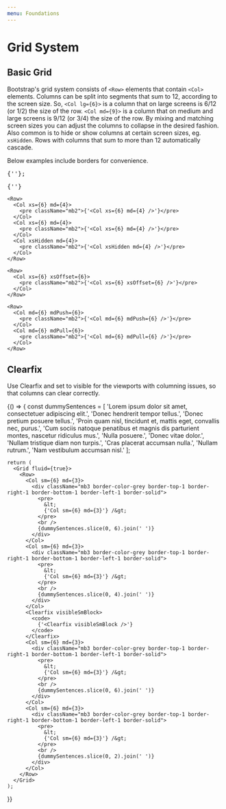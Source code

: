 ```yaml
---
menu: Foundations
---
```



# Grid System

## Basic Grid

Bootstrap's grid system consists of `<Row>` elements that contain `<Col>` elements. Columns can be split into segments that sum to 12, according to the screen size. So, `<Col lg={6}>` is a column that on large screens is 6/12 (or 1/2) the size of the row. `<Col md={9}>` is a column that on medium and large screens is 9/12 (or 3/4) the size of the row. By mixing and matching screen sizes you can adjust the columns to collapse in the desired fashion. Also common is to hide or show columns at certain screen sizes, eg. `xsHidden`. Rows with columns that sum to more than 12 automatically cascade.

Below examples include borders for convenience.

<Playground>
  <Grid fluid={true}>
    <Row>
      <Col xs={12} md={8}>
        <pre className="mb2">{'<Col xs={12} md={8} />'};</pre>
      </Col>
      <Col xs={6} md={4}>
        <pre className="mb2">{'<Col xs={6} md={4} />'}</pre>
      </Col>
    </Row>

    <Row>
      <Col xs={6} md={4}>
        <pre className="mb2">{'<Col xs={6} md={4} />'}</pre>
      </Col>
      <Col xs={6} md={4}>
        <pre className="mb2">{'<Col xs={6} md={4} />'}</pre>
      </Col>
      <Col xsHidden md={4}>
        <pre className="mb2">{'<Col xsHidden md={4} />'}</pre>
      </Col>
    </Row>

    <Row>
      <Col xs={6} xsOffset={6}>
        <pre className="mb2">{'<Col xs={6} xsOffset={6} />'}</pre>
      </Col>
    </Row>

    <Row>
      <Col md={6} mdPush={6}>
        <pre className="mb2">{'<Col md={6} mdPush={6} />'}</pre>
      </Col>
      <Col md={6} mdPull={6}>
        <pre className="mb2">{'<Col md={6} mdPull={6} />'}</pre>
      </Col>
    </Row>

  </Grid>
</Playground>

## Clearfix

Use Clearfix and set to visible for the viewports with columning issues, so that columns can clear correctly.

<Playground>
  {() => {
    const dummySentences = [
      'Lorem ipsum dolor sit amet, consectetuer adipiscing elit.',
      'Donec hendrerit tempor tellus.',
      'Donec pretium posuere tellus.',
      'Proin quam nisl, tincidunt et, mattis eget, convallis nec, purus.',
      'Cum sociis natoque penatibus et magnis dis parturient montes, nascetur ridiculus mus.',
      'Nulla posuere.',
      'Donec vitae dolor.',
      'Nullam tristique diam non turpis.',
      'Cras placerat accumsan nulla.',
      'Nullam rutrum.',
      'Nam vestibulum accumsan nisl.'
    ];

    return (
      <Grid fluid={true}>
        <Row>
          <Col sm={6} md={3}>
            <div className="mb3 border-color-grey border-top-1 border-right-1 border-bottom-1 border-left-1 border-solid">
              <pre>
                &lt;
                {'Col sm={6} md={3}'} /&gt;
              </pre>
              <br />
              {dummySentences.slice(0, 6).join(' ')}
            </div>
          </Col>
          <Col sm={6} md={3}>
            <div className="mb3 border-color-grey border-top-1 border-right-1 border-bottom-1 border-left-1 border-solid">
              <pre>
                &lt;
                {'Col sm={6} md={3}'} /&gt;
              </pre>
              <br />
              {dummySentences.slice(0, 4).join(' ')}
            </div>
          </Col>
          <Clearfix visibleSmBlock>
            <code>
              {'<Clearfix visibleSmBlock />'}
            </code>
          </Clearfix>
          <Col sm={6} md={3}>
            <div className="mb3 border-color-grey border-top-1 border-right-1 border-bottom-1 border-left-1 border-solid">
              <pre>
                &lt;
                {'Col sm={6} md={3}'} /&gt;
              </pre>
              <br />
              {dummySentences.slice(0, 6).join(' ')}
            </div>
          </Col>
          <Col sm={6} md={3}>
            <div className="mb3 border-color-grey border-top-1 border-right-1 border-bottom-1 border-left-1 border-solid">
              <pre>
                &lt;
                {'Col sm={6} md={3}'} /&gt;
              </pre>
              <br />
              {dummySentences.slice(0, 2).join(' ')}
            </div>
          </Col>
        </Row>
      </Grid>
    );

}}

</Playground>

